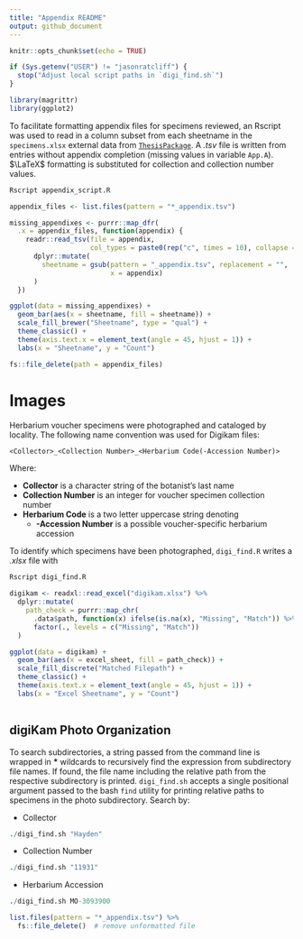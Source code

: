 ```yaml
---
title: "Appendix README"
output: github_document
---
```


```r
knitr::opts_chunk$set(echo = TRUE)

if (Sys.getenv("USER") != "jasonratcliff") {
  stop("Adjust local script paths in `digi_find.sh`")
}

library(magrittr)
library(ggplot2)
```

To facilitate formatting appendix files for specimens reviewed, an Rscript
was used to read in a column subset from each sheetname in the
`specimens.xlsx` external data from
[`ThesisPackage`](https://github.com/jasonratcliff/ThesisPackage).
A *.tsv* file is written from entries without appendix completion
(missing values in variable `App.A`). $\LaTeX$ formatting is substituted
for collection and collection number values.

```r
Rscript appendix_script.R
```

```r
appendix_files <- list.files(pattern = "*_appendix.tsv")

missing_appendixes <- purrr::map_dfr(
  .x = appendix_files, function(appendix) {
    readr::read_tsv(file = appendix,
                    col_types = paste0(rep("c", times = 10), collapse = "")) %>%
      dplyr::mutate(
        sheetname = gsub(pattern = "_appendix.tsv", replacement = "",
                         x = appendix)
      )
  })

ggplot(data = missing_appendixes) +
  geom_bar(aes(x = sheetname, fill = sheetname)) +
  scale_fill_brewer("Sheetname", type = "qual") +
  theme_classic() +
  theme(axis.text.x = element_text(angle = 45, hjust = 1)) +
  labs(x = "Sheetname", y = "Count")

fs::file_delete(path = appendix_files)
```

# Images

Herbarium voucher specimens were photographed and cataloged by locality.
The following name convention was used for Digikam files:
    
`<Collector>_<Collection Number>_<Herbarium Code(-Accession Number)>`

Where:

 - **Collector** is a character string of the botanist's last name
 - **Collection Number** is an integer for voucher specimen collection number
 - **Herbarium Code** is a two letter uppercase string denoting 
    + **-Accession Number** is a possible voucher-specific herbarium accession

To identify which specimens have been photographed, `digi_find.R` writes a
*.xlsx* file with 

```r
Rscript digi_find.R
```

```r
digikam <- readxl::read_excel("digikam.xlsx") %>%
  dplyr::mutate(
    path_check = purrr::map_chr(
      .data$path, function(x) ifelse(is.na(x), "Missing", "Match")) %>%
      factor(., levels = c("Missing", "Match"))
  )

ggplot(data = digikam) +
  geom_bar(aes(x = excel_sheet, fill = path_check)) +
  scale_fill_discrete("Matched Filepath") +
  theme_classic() +
  theme(axis.text.x = element_text(angle = 45, hjust = 1)) +
  labs(x = "Excel Sheetname", y = "Count")
  
```

## digiKam Photo Organization

To search  subdirectories, a string passed from the command line is wrapped
in **\*** wildcards to recursively find the expression from subdirectory
file names.  If found, the file name including the relative path from the
respective subdirectory is printed. `digi_find.sh` accepts a single
positional argument passed to the bash `find` utility for printing
relative paths to specimens in the photo subdirectory. Search by: 

- Collector

```r
./digi_find.sh "Hayden"
```

- Collection Number

```r
./digi_find.sh "11931"
```

- Herbarium Accession

```r
./digi_find.sh MO-3093900
```

```r
list.files(pattern = "*_appendix.tsv") %>%
  fs::file_delete()  # remove unformatted file
```

